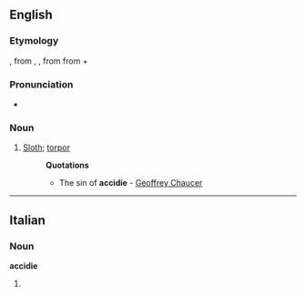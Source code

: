 ==English==

===Etymology===
{{etyl|fro}} {{term|accide|lang=fro}}, {{term|accidie|lang=fro}} from {{LL.}} {{term|accidia|lang=la}}, {{term|acedia|lang=la}}, from {{etyl|grc|en}} {{term|ἀκήδεια||indifference|tr=akēdeia|lang=grc|sc=polytonic}} from {{term|ἀ-||not|tr=a-|lang=grc|sc=polytonic}} + {{term|κῆδος||care|tr=kēdos|lang=grc|sc=polytonic}}

===Pronunciation===
* {{IPA|/ˈæksɪdɪ/}}

===Noun===
{{infl|en|noun}}

# {{obsolete}} [[sloth|Sloth]]; [[torpor]]
#: '''Quotations'''
#:* The sin of '''accidie''' - [[w:Geoffrey Chaucer|Geoffrey Chaucer]]

----

==Italian==

===Noun===
'''accidie''' {{f}}

# {{plural of|[[accidia]]|lang=Italian}}